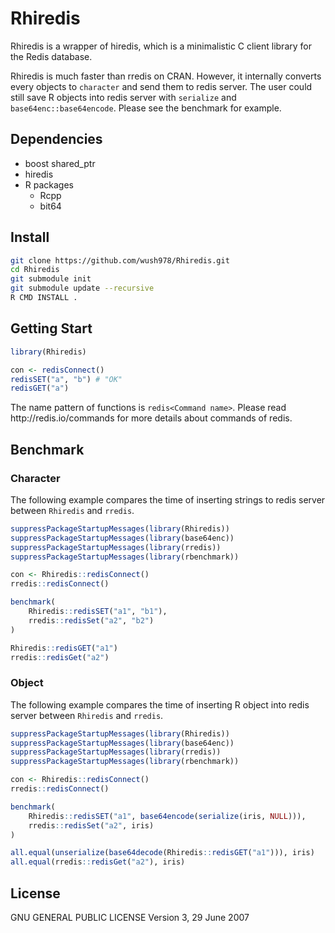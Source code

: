 Rhiredis
========

Rhiredis is a wrapper of hiredis, which is a minimalistic C client library for the Redis database.

Rhiredis is much faster than rredis on CRAN. However, it internally converts every objects to `character` and send them to redis server. The user could still save R objects into redis server with `serialize` and `base64enc::base64encode`. Please see the benchmark for example.

## Dependencies

- boost shared_ptr
- hiredis
- R packages
    - Rcpp
    - bit64

## Install

```sh
git clone https://github.com/wush978/Rhiredis.git
cd Rhiredis
git submodule init 
git submodule update --recursive
R CMD INSTALL .
```

## Getting Start

```r
library(Rhiredis)

con <- redisConnect()
redisSET("a", "b") # "OK"
redisGET("a")
```

The name pattern of functions is `redis<Command name>`. Please read http://redis.io/commands for more details about commands of redis.

## Benchmark

### Character

The following example compares the time of inserting strings to redis server between `Rhiredis` and `rredis`.

```r
suppressPackageStartupMessages(library(Rhiredis))
suppressPackageStartupMessages(library(base64enc))
suppressPackageStartupMessages(library(rredis))
suppressPackageStartupMessages(library(rbenchmark))

con <- Rhiredis::redisConnect()
rredis::redisConnect()

benchmark(
	Rhiredis::redisSET("a1", "b1"),
	rredis::redisSet("a2", "b2")
)

Rhiredis::redisGET("a1")
rredis::redisGet("a2")
```

### Object

The following example compares the time of inserting R object into redis server between `Rhiredis` and `rredis`.

```r
suppressPackageStartupMessages(library(Rhiredis))
suppressPackageStartupMessages(library(base64enc))
suppressPackageStartupMessages(library(rredis))
suppressPackageStartupMessages(library(rbenchmark))

con <- Rhiredis::redisConnect()
rredis::redisConnect()

benchmark(
	Rhiredis::redisSET("a1", base64encode(serialize(iris, NULL))),
	rredis::redisSet("a2", iris)
)

all.equal(unserialize(base64decode(Rhiredis::redisGET("a1"))), iris)
all.equal(rredis::redisGet("a2"), iris)
```

## License

GNU GENERAL PUBLIC LICENSE Version 3, 29 June 2007
